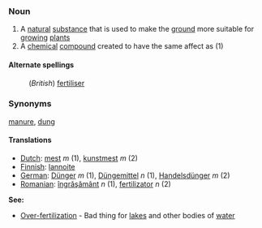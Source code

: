 === Noun ===

#A [[natural]] [[substance]] that is used to make the [[ground]] more suitable for [[grow]]ing [[plant]]s
#A [[chemical]] [[compound]] created to have the same affect as (1)

==== Alternate spellings ====
:(''British'') [[fertiliser]]

=== Synonyms ===
[[manure]], [[dung]]
==== Translations ====
*[[Dutch]]: [[mest]] ''m'' (1), [[kunstmest]] ''m'' (2)
*[[Finnish]]: [[lannoite]]
*[[German]]: [[Dünger]] ''m'' (1), [[Düngemittel]] ''n'' (1), [[Handelsdünger]] ''m'' (2)
*[[Romanian]]: [[îngrăşământ]] ''n'' (1), [[fertilizator]] ''n'' (2)

'''See:'''
*[[Over-fertilization]] - Bad thing for [[lake]]s and other bodies of [[water]]